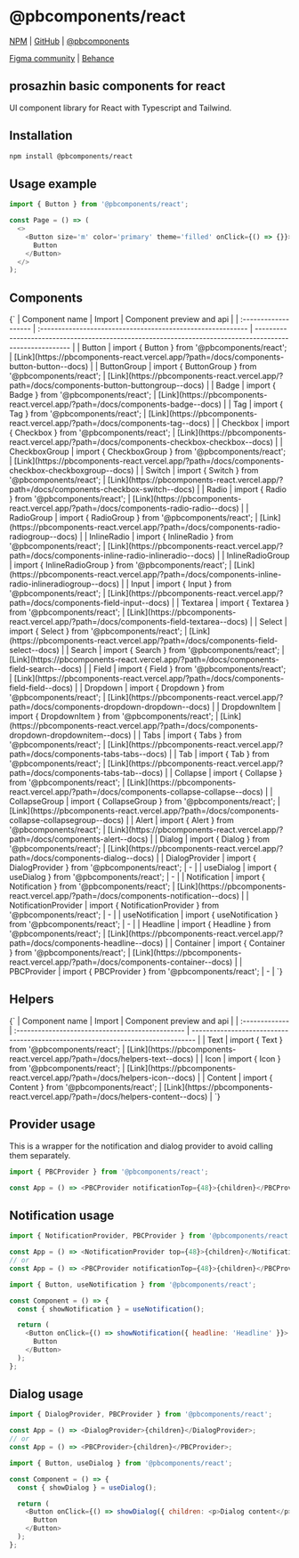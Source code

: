 
# @pbcomponents/react

[NPM](https://www.npmjs.com/package/@pbcomponents/react) | [GitHub](https://github.com/prosazhin/pbcomponents/tree/main/packages/react) | [@pbcomponents](https://github.com/prosazhin/pbcomponents)

[Figma community](https://www.figma.com/community/file/1214486013859546496/pbcomponents) | [Behance](https://www.behance.net/gallery/206064847/pbcomponents)

## prosazhin basic components for react

UI component library for React with Typescript and Tailwind.

## Installation

```bash
npm install @pbcomponents/react
```

## Usage example

```javascript
import { Button } from '@pbcomponents/react';

const Page = () => (
  <>
    <Button size='m' color='primary' theme='filled' onClick={() => {}}>
      Button
    </Button>
  </>
);
```

## Components

<Markdown>
  {`
| Component name       | Import                                                      | Component preview and api                                                                                |
| :------------------- | :---------------------------------------------------------- | -------------------------------------------------------------------------------------------------------- |
| Button               | import { Button } from '@pbcomponents/react';               | [Link](https://pbcomponents-react.vercel.app/?path=/docs/components-button-button--docs)                 |
| ButtonGroup          | import { ButtonGroup } from '@pbcomponents/react';          | [Link](https://pbcomponents-react.vercel.app/?path=/docs/components-button-buttongroup--docs)            |
| Badge                | import { Badge } from '@pbcomponents/react';                | [Link](https://pbcomponents-react.vercel.app/?path=/docs/components-badge--docs)                         |
| Tag                  | import { Tag } from '@pbcomponents/react';                  | [Link](https://pbcomponents-react.vercel.app/?path=/docs/components-tag--docs)                           |
| Checkbox             | import { Checkbox } from '@pbcomponents/react';             | [Link](https://pbcomponents-react.vercel.app/?path=/docs/components-checkbox-checkbox--docs)             |
| CheckboxGroup        | import { CheckboxGroup } from '@pbcomponents/react';        | [Link](https://pbcomponents-react.vercel.app/?path=/docs/components-checkbox-checkboxgroup--docs)        |
| Switch               | import { Switch } from '@pbcomponents/react';               | [Link](https://pbcomponents-react.vercel.app/?path=/docs/components-checkbox-switch--docs)               |
| Radio                | import { Radio } from '@pbcomponents/react';                | [Link](https://pbcomponents-react.vercel.app/?path=/docs/components-radio-radio--docs)                   |
| RadioGroup           | import { RadioGroup } from '@pbcomponents/react';           | [Link](https://pbcomponents-react.vercel.app/?path=/docs/components-radio-radiogroup--docs)              |
| InlineRadio          | import { InlineRadio } from '@pbcomponents/react';          | [Link](https://pbcomponents-react.vercel.app/?path=/docs/components-inline-radio-inlineradio--docs)      |
| InlineRadioGroup     | import { InlineRadioGroup } from '@pbcomponents/react';     | [Link](https://pbcomponents-react.vercel.app/?path=/docs/components-inline-radio-inlineradiogroup--docs) |
| Input                | import { Input } from '@pbcomponents/react';                | [Link](https://pbcomponents-react.vercel.app/?path=/docs/components-field-input--docs)                   |
| Textarea             | import { Textarea } from '@pbcomponents/react';             | [Link](https://pbcomponents-react.vercel.app/?path=/docs/components-field-textarea--docs)                |
| Select               | import { Select } from '@pbcomponents/react';               | [Link](https://pbcomponents-react.vercel.app/?path=/docs/components-field-select--docs)                  |
| Search               | import { Search } from '@pbcomponents/react';               | [Link](https://pbcomponents-react.vercel.app/?path=/docs/components-field-search--docs)                  |
| Field                | import { Field } from '@pbcomponents/react';                | [Link](https://pbcomponents-react.vercel.app/?path=/docs/components-field-field--docs)                   |
| Dropdown             | import { Dropdown } from '@pbcomponents/react';             | [Link](https://pbcomponents-react.vercel.app/?path=/docs/components-dropdown-dropdown--docs)             |
| DropdownItem         | import { DropdownItem } from '@pbcomponents/react';         | [Link](https://pbcomponents-react.vercel.app/?path=/docs/components-dropdown-dropdownitem--docs)         |
| Tabs                 | import { Tabs } from '@pbcomponents/react';                 | [Link](https://pbcomponents-react.vercel.app/?path=/docs/components-tabs-tabs--docs)                     |
| Tab                  | import { Tab } from '@pbcomponents/react';                  | [Link](https://pbcomponents-react.vercel.app/?path=/docs/components-tabs-tab--docs)                      |
| Collapse             | import { Collapse } from '@pbcomponents/react';             | [Link](https://pbcomponents-react.vercel.app/?path=/docs/components-collapse-collapse--docs)             |
| CollapseGroup        | import { CollapseGroup } from '@pbcomponents/react';        | [Link](https://pbcomponents-react.vercel.app/?path=/docs/components-collapse-collapsegroup--docs)        |
| Alert                | import { Alert } from '@pbcomponents/react';                | [Link](https://pbcomponents-react.vercel.app/?path=/docs/components-alert--docs)                         |
| Dialog               | import { Dialog } from '@pbcomponents/react';               | [Link](https://pbcomponents-react.vercel.app/?path=/docs/components-dialog--docs)                        |
| DialogProvider       | import { DialogProvider } from '@pbcomponents/react';       | -                                                                                                        |
| useDialog            | import { useDialog } from '@pbcomponents/react';            | -                                                                                                        |
| Notification         | import { Notification } from '@pbcomponents/react';         | [Link](https://pbcomponents-react.vercel.app/?path=/docs/components-notification--docs)                  |
| NotificationProvider | import { NotificationProvider } from '@pbcomponents/react'; | -                                                                                                        |
| useNotification      | import { useNotification } from '@pbcomponents/react';      | -                                                                                                        |
| Headline             | import { Headline } from '@pbcomponents/react';             | [Link](https://pbcomponents-react.vercel.app/?path=/docs/components-headline--docs)                      |
| Container            | import { Container } from '@pbcomponents/react';            | [Link](https://pbcomponents-react.vercel.app/?path=/docs/components-container--docs)                     |
| PBCProvider          | import { PBCProvider } from '@pbcomponents/react';          | -                                                                                                        |
`}
</Markdown>

## Helpers

<Markdown>
  {`
| Component name | Import                                           | Component preview and api                                                       |
| :------------- | :----------------------------------------------- | ------------------------------------------------------------------------------- |
| Text           | import { Text } from '@pbcomponents/react';      | [Link](https://pbcomponents-react.vercel.app/?path=/docs/helpers-text--docs)    |
| Icon           | import { Icon } from '@pbcomponents/react';      | [Link](https://pbcomponents-react.vercel.app/?path=/docs/helpers-icon--docs)    |
| Content        | import { Content } from '@pbcomponents/react';   | [Link](https://pbcomponents-react.vercel.app/?path=/docs/helpers-content--docs) |
`}
</Markdown>

## Provider usage

This is a wrapper for the notification and dialog provider to avoid calling them separately.

```javascript
import { PBCProvider } from '@pbcomponents/react';

const App = () => <PBCProvider notificationTop={48}>{children}</PBCProvider>;
```

## Notification usage

```javascript
import { NotificationProvider, PBCProvider } from '@pbcomponents/react';

const App = () => <NotificationProvider top={48}>{children}</NotificationProvider>;
// or
const App = () => <PBCProvider notificationTop={48}>{children}</PBCProvider>;
```

```javascript
import { Button, useNotification } from '@pbcomponents/react';

const Component = () => {
  const { showNotification } = useNotification();

  return (
    <Button onClick={() => showNotification({ headline: 'Headline' }}>
      Button
    </Button>
  );
};
```

## Dialog usage

```javascript
import { DialogProvider, PBCProvider } from '@pbcomponents/react';

const App = () => <DialogProvider>{children}</DialogProvider>;
// or
const App = () => <PBCProvider>{children}</PBCProvider>;
```

```javascript
import { Button, useDialog } from '@pbcomponents/react';

const Component = () => {
  const { showDialog } = useDialog();

  return (
    <Button onClick={() => showDialog({ children: <p>Dialog content</p> }}>
      Button
    </Button>
  );
};
```
